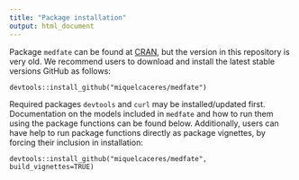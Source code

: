 ```yaml
---
title: "Package installation"
output: html_document
---
```

Package `medfate` can be found at [CRAN](https://cran.r-project.org/), but the version in this repository is very old. We recommend users to download and install the latest stable versions GitHub as follows:

`devtools::install_github("miquelcaceres/medfate")`

Required packages `devtools` and `curl` may be installed/updated first. Documentation on the models included in `medfate` and how to run them using the package functions can be found below. Additionally, users can have help to run package functions directly as package vignettes, by forcing their inclusion in installation: 

`devtools::install_github("miquelcaceres/medfate", build_vignettes=TRUE)`
